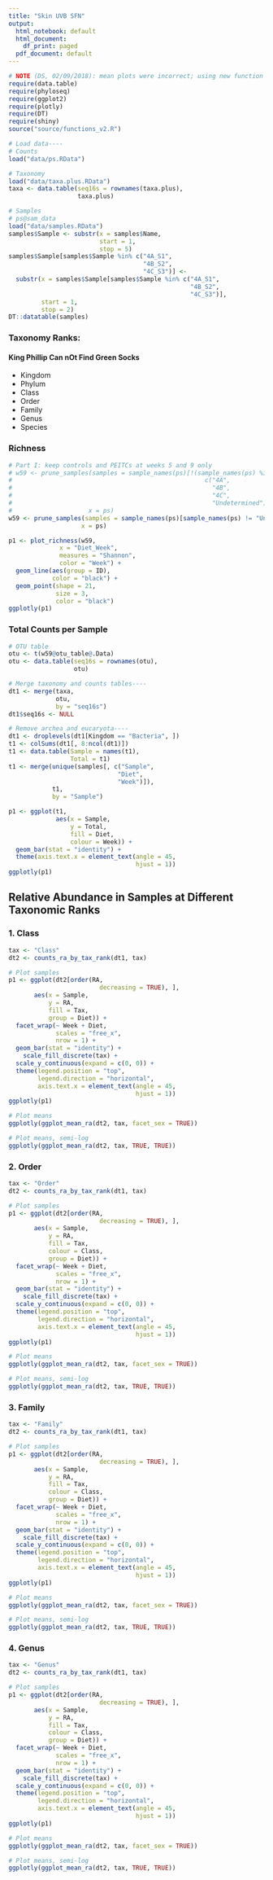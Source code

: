 ```yaml
---
title: "Skin UVB SFN"
output:
  html_notebook: default
  html_document:
    df_print: paged
  pdf_document: default
---
```



```r
# NOTE (DS, 02/09/2018): mean plots were incorrect; using new function
require(data.table)
require(phyloseq)
require(ggplot2)
require(plotly)
require(DT)
require(shiny)
source("source/functions_v2.R")

# Load data----
# Counts
load("data/ps.RData")

# Taxonomy
load("data/taxa.plus.RData")
taxa <- data.table(seq16s = rownames(taxa.plus),
                   taxa.plus)

# Samples
# ps@sam_data
load("data/samples.RData")
samples$Sample <- substr(x = samples$Name,
                         start = 1,
                         stop = 5)
samples$Sample[samples$Sample %in% c("4A_S1",
                                     "4B_S2",
                                     "4C_S3")] <- 
  substr(x = samples$Sample[samples$Sample %in% c("4A_S1",
                                                  "4B_S2",
                                                  "4C_S3")],
         start = 1,
         stop = 2)
DT::datatable(samples)
```

### Taxonomy Ranks:
#### **K**ing **P**hillip **C**an n**O**t **F**ind **G**reen **S**ocks
* Kingdom                
* Phylum                    
* Class                   
* Order                   
* Family     
* Genus     
* Species  

### Richness
```r
# Part I: keep controls and PEITCs at weeks 5 and 9 only
# w59 <- prune_samples(samples = sample_names(ps)[!(sample_names(ps) %in%
#                                                     c("4A",
#                                                       "4B",
#                                                       "4C",
#                                                       "Undetermined"))], 
#                     x = ps)
w59 <- prune_samples(samples = sample_names(ps)[sample_names(ps) != "Undetermined"], 
                    x = ps)

p1 <- plot_richness(w59,
              x = "Diet_Week", 
              measures = "Shannon",
              color = "Week") +
  geom_line(aes(group = ID),
            color = "black") +
  geom_point(shape = 21,
             size = 3,
             color = "black")
ggplotly(p1)
```

### Total Counts per Sample
```r
# OTU table
otu <- t(w59@otu_table@.Data)
otu <- data.table(seq16s = rownames(otu),
                  otu)

# Merge taxonomy and counts tables----
dt1 <- merge(taxa,
             otu,
             by = "seq16s")
dt1$seq16s <- NULL

# Remove archea and eucaryota----
dt1 <- droplevels(dt1[Kingdom == "Bacteria", ])
t1 <- colSums(dt1[, 8:ncol(dt1)])
t1 <- data.table(Sample = names(t1),
                 Total = t1)
t1 <- merge(unique(samples[, c("Sample",
                              "Diet",
                              "Week")]),
            t1,
            by = "Sample")

p1 <- ggplot(t1,
             aes(x = Sample,
                 y = Total,
                 fill = Diet,
                 colour = Week)) +
  geom_bar(stat = "identity") +
  theme(axis.text.x = element_text(angle = 45,
                                   hjust = 1))
ggplotly(p1)
```

## Relative Abundance in Samples at Different Taxonomic Ranks
### 1. Class
```r
tax <- "Class"
dt2 <- counts_ra_by_tax_rank(dt1, tax)

# Plot samples
p1 <- ggplot(dt2[order(RA,
                         decreasing = TRUE), ],
       aes(x = Sample,
           y = RA,
           fill = Tax,
           group = Diet)) +
  facet_wrap(~ Week + Diet,
             scales = "free_x",
             nrow = 1) +
  geom_bar(stat = "identity") +
    scale_fill_discrete(tax) +
  scale_y_continuous(expand = c(0, 0)) +
  theme(legend.position = "top",
        legend.direction = "horizontal",
        axis.text.x = element_text(angle = 45,
                                   hjust = 1))
ggplotly(p1)
```

```r
# Plot means
ggplotly(ggplot_mean_ra(dt2, tax, facet_sex = TRUE))

# Plot means, semi-log
ggplotly(ggplot_mean_ra(dt2, tax, TRUE, TRUE))
```

### 2. Order
```r
tax <- "Order"
dt2 <- counts_ra_by_tax_rank(dt1, tax)

# Plot samples
p1 <- ggplot(dt2[order(RA,
                         decreasing = TRUE), ],
       aes(x = Sample,
           y = RA,
           fill = Tax,
           colour = Class,
           group = Diet)) +
  facet_wrap(~ Week + Diet,
             scales = "free_x",
             nrow = 1) +
  geom_bar(stat = "identity") +
    scale_fill_discrete(tax) +
  scale_y_continuous(expand = c(0, 0)) +
  theme(legend.position = "top",
        legend.direction = "horizontal",
        axis.text.x = element_text(angle = 45,
                                   hjust = 1))
ggplotly(p1)
```

```r
# Plot means
ggplotly(ggplot_mean_ra(dt2, tax, facet_sex = TRUE))

# Plot means, semi-log
ggplotly(ggplot_mean_ra(dt2, tax, TRUE, TRUE))
```

### 3. Family
```r
tax <- "Family"
dt2 <- counts_ra_by_tax_rank(dt1, tax)

# Plot samples
p1 <- ggplot(dt2[order(RA,
                         decreasing = TRUE), ],
       aes(x = Sample,
           y = RA,
           fill = Tax,
           colour = Class,
           group = Diet)) +
  facet_wrap(~ Week + Diet,
             scales = "free_x",
             nrow = 1) +
  geom_bar(stat = "identity") +
    scale_fill_discrete(tax) +
  scale_y_continuous(expand = c(0, 0)) +
  theme(legend.position = "top",
        legend.direction = "horizontal",
        axis.text.x = element_text(angle = 45,
                                   hjust = 1))
ggplotly(p1)


```

```r
# Plot means
ggplotly(ggplot_mean_ra(dt2, tax, facet_sex = TRUE))

# Plot means, semi-log
ggplotly(ggplot_mean_ra(dt2, tax, TRUE, TRUE))
```

### 4. Genus
```r
tax <- "Genus"
dt2 <- counts_ra_by_tax_rank(dt1, tax)

# Plot samples
p1 <- ggplot(dt2[order(RA,
                         decreasing = TRUE), ],
       aes(x = Sample,
           y = RA,
           fill = Tax,
           colour = Class,
           group = Diet)) +
  facet_wrap(~ Week + Diet,
             scales = "free_x",
             nrow = 1) +
  geom_bar(stat = "identity") +
    scale_fill_discrete(tax) +
  scale_y_continuous(expand = c(0, 0)) +
  theme(legend.position = "top",
        legend.direction = "horizontal",
        axis.text.x = element_text(angle = 45,
                                   hjust = 1))
ggplotly(p1)
```

```r
# Plot means
ggplotly(ggplot_mean_ra(dt2, tax, facet_sex = TRUE))

# Plot means, semi-log
ggplotly(ggplot_mean_ra(dt2, tax, TRUE, TRUE))
```
